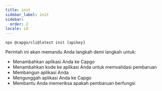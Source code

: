 ```yaml
---
title: init
sidebar_label: init
sidebar:
  order: 2
locale: id
---
```


`npx @capgo/cli@latest init [apikey]`

Perintah ini akan memandu Anda langkah demi langkah untuk:

- Menambahkan aplikasi Anda ke Capgo
- Menambahkan kode ke aplikasi Anda untuk memvalidasi pembaruan
- Membangun aplikasi Anda
- Mengunggah aplikasi Anda ke Capgo
- Membantu Anda memeriksa apakah pembaruan berfungsi
